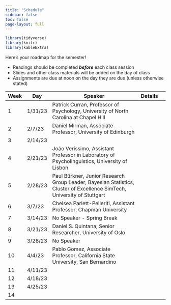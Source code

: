 ```yaml
---
title: "Schedule"
sidebar: false
toc: false
page-layout: full
---
```


```r
library(tidyverse)
library(knitr)
library(kableExtra)
```

::: {.schedule-page}

Here's your roadmap for the semester!

 <ul class="icon-list">
 <li><i class="fas fa-book-reader"></i> Readings should be completed ***before*** each class session </li>
 <li><i class="fas fa-tv"></i> Slides and other class materials will be added on the day of class</li>
 <li><i class="fas fa-keyboard"></i> Assignments are due at noon on the day they are due (unless otherwise stated)</li>
    </ul>
| Week  | Day     | Speaker                                                                                                                     | Details |   |
|-------|---------|-----------------------------------------------------------------------------------------------------------------------------|---------|---|
| 1     | 1/31/23 | Patrick Curran, Professor of   Psychology, University of North Carolina at Chapel Hill                                      |         |   |
| 2     | 2/7/23  |        Daniel Mirman, Associate Professor, University of Edinburgh                                                          |         |   |
| 3     | 2/14/23 |                                                                                                                             |         |   |
| 4     | 2/21/23 |        João Veríssimo, Assistant Professor in Laboratory of Psycholinguistics,   University of Lisbon                       |         |   |
| 5     | 2/28/23 | Paul Bürkner, Junior Research Group   Leader, Bayesian Statistics, Cluster of Excellence SimTech, University of   Stuttgart |         |   |
| 6     | 3/7/23  |        Chelsea Parlett-Pelleriti, Assistant Professor, Chapman University                                                   |         |   |
| 7     | 3/14/23 | No Speaker - Spring Break                                                                                                   |         |   |
| 8     | 3/21/23 | Daniel S. Quintana, Senior   Researcher, University of Oslo                                                                 |         |   |
| 9     | 3/28/23 | No Speaker                                                                                                                  |         |   |
| 10    | 4/4/23  | Pablo Gomez, Associate Professor,   California State University, San Bernardino                                             |         |   |
| 11    | 4/11/23 |                                                                                                                             |         |   |
| 12    | 4/18/23 |                                                                                                                             |         |   |
| 13    | 4/25/23 |                                                                                                                             |         |   |
| 14    |         |                                                                                                                             |         |   |

:::
